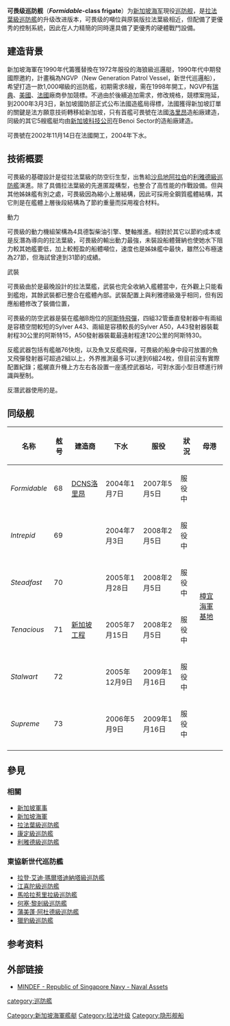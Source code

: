 {{unreferenced|time=2013-04-13T06:46:28+00:00}}
{{noteTA
|G1=Unit
|G2=Military
|1=zh-cn:护卫舰; zh-hk:護衛艦; zh-tw:巡防艦; zh-sg:巡防舰;
|2=zh-cn:轻型护卫舰; zh-hk:輕型護衛艦; zh-tw:巡邏艦; zh-sg:护卫舰;
|3=zh-hans:拉斐特;zh-hant:拉法葉;
}}
{{軍艦艦型模板
|圖片= [[File:Singapore_Navy_guided-missile_frigate_RSS_Steadfast.jpg|300px]]
|照片說明=可畏级巡防艦
|圖片2=
|照片說明2=
|名稱= [[File:Flag_of_Singapore.svg|30px]]可畏级巡防艦
|艦種= [[巡防艦|巡防艦]]
|艦名= 
|擁有國={{SGP}}
|代號= 
|前型= 
|次型=
|亞型=
|同型艦= 6艘
|年代= 2004年
|製造廠= [[海軍集團|DCNS洛里昂]]<br>[[新加坡科技工程有限公司|新加坡工程]]
|下訂=
|造價=
|計劃數= 
|建造數=6
|完成數= 6
|取消數= 
|下水數=6
|服役數=
|損失數=
|除役數=
|現役數= 6
|封存數=
|排水=
|標準=
|基準= 3,200噸
|滿載= 3,530噸
|全長= 114.8米
|水線長=
|闊度= 16.3米
|吃水= 6.0米
|燃料= 柴油
|鍋爐=
|引擎=*4× MTU 20V 8000 M90，4×9100千瓦（12,200马力）[[全柴聯合動力方式|CODAD]]
|出力= 36,400千瓦（48,800马力）
|極速= 27節（巡航速度：18节）
|續航= 4,200 海浬
|發電機=  *4× ISM V1708柴油发电机组，4×860千瓦（1150马力），總共3,440千瓦（4,600马力）
|電力輸出= 3.2MW
|乘員= 71，（不包括15人的[[舰载机|舰载机]]操作人员）
|飛行=
|艦載機= [[賽考斯基S-70直升機|S-70B反潛直昇機]]1架
|裝備={{Plainlist|
* 一門[[奧托梅萊拉76公厘艦炮|奥托·梅莱拉76mm舰炮]]
* 2具4聯裝[[AGM-84魚叉反艦飛彈|鱼叉反舰导弹]]
* 2具八單元{{link-en|Sylver垂直發射系統|Sylver Vertical Launching System|Sylver A-43垂直發射器}}（裝填16枚[[阿斯特飛彈|阿斯特15防空飛彈]])
* 2具八單元{{link-en|Sylver垂直發射系統|Sylver Vertical Launching System|Sylver A-50垂直發射器}}（裝填16枚[[阿斯特飛彈|阿斯特30防空飛彈]])
* 2具3联装EuroTorp A244 / S MOD 3鱼雷发射管
* 2門25毫米[[M242巨蝮式鏈炮|Mk 38 Mod 2]][[拉斐爾颱風武器站|台风遥控武器站]]
* 4挺[[CIS_50MG重機槍|CIS 50MG]] 12.7毫米[[重机枪|重机枪]]

}}
|裝甲=
|射控裝置=
|偵搜設備=* 搜索雷达：[[泰雷茲集團|泰雷兹]]{{le|武仙座電子掃描陣列雷達|Herakles (radar)}}
* 导航雷达：Terma Electronic Scanter 2001
* 声纳：EDO 980主动低频拖曳声纳（ALOFTS）
|電子設備=
* ESM：RAFAEL C-PEARL-M
* 诱饵：[[賽峰集團|萨基姆防务]]Dagaie系统
|電戰系統=
|其它=
}}
'''可畏级巡防舰'''（'''''Formidable''-class frigate'''）为[[新加坡海军|新加坡海军]]現役[[巡防舰|巡防舰]]，是[[拉法葉級巡防艦|拉法葉級巡防艦]]的升级改进版本，可畏级的噸位與原裝版拉法葉級相近，但配備了更優秀的控制系統，因此在人力精簡的同時還具備了更優秀的硬體戰鬥設備。

==建造背景==
新加坡海軍在1990年代籌獲替換在1972年服役的海狼級巡邏艇，1990年代中期發國際邀約，計畫稱為NGVP（New Generation Patrol Vessel，新世代巡邏船），希望打造一款1,000噸級的巡防艦，初期需求8艘，需在1998年開工，NGVP有[[瑞典|瑞典]]、[[美國|美國]]、[[法國|法國]]廠商參加競標。不過由於後續追加需求，修改規格，競標案拖延，到2000年3月3日，新加坡國防部正式公布法國造艦局得標，法國獲得新加坡訂單的關鍵是法方願意技術轉移給新加坡，只有首艦可畏號在法國[[洛里昂|洛里昂]]造船廠建造，同級的其它5艘艦艇均由[[新加坡科技工程有限公司|新加坡科技公司]]在Benoi Sector的造船廠建造。

可畏號在2002年11月14日在法國開工，2004年下水。

==技術概要==
可畏級的基礎設計是從拉法葉級的防空衍生型，出售給[[沙烏地阿拉伯|沙烏地阿拉伯]]的[[利雅德級巡防艦|利雅德級巡防艦]]演進。除了具備拉法葉級的先進匿蹤構型，也整合了高性能的作戰設備。但與其他姊妹艦有別之處，可畏級因為縮小上層結構，因此可採用全鋼質艦體結構，其它則是在艦體上層後段結構為了節約重量而採用複合材料。

;動力

可畏級的動力機組架構為4具德製柴油引擎、雙軸推進。相對於其它以節約成本或是反潛為導向的拉法葉級，可畏級的輸出動力最強，未裝設船體聲納也使她水下阻力較其她艦要低，加上較輕盈的船體噸位，速度也是姊妹艦中最快，雖然公布極速為27節，但海試曾達到31節的成績。

;武裝
可畏級由於是最晚設計的拉法葉艦，武裝也完全收納入艦體當中，在外觀上只能看到艦炮，其餘武裝都已整合在艦體內部。武裝配置上與利雅德級幾乎相同，但有因應船體修改了裝備位置，

可畏級的防空武器是裝在艦艏B炮位的[[阿斯特飛彈|阿斯特飛彈]]，四組32管垂直發射器中有兩組是容積空間較短的Sylver A43、兩組是容積較長的Sylver A50，A43發射器裝載射程30公里的阿斯特15，A50發射器裝載最遠射程達120公里的阿斯特30。

反艦武器包括有艦艏76快炮，以及魚叉反艦飛彈，可畏級的船身中段可放置的魚叉飛彈發射器可超過2組以上，外界推測最多可以達到6組24枚，但目前沒有實際配置紀錄；艦艉直升機上方左右各設置一座遙控武器站，可對水面小型目標進行辨識與壓制。

反潛武器使用的是{{link-en|A244魚雷|A244-S}}。

== 同级舰 ==
{| class="wikitable"
|-
! 名称 !! 舷号 !! 建造商 !! 下水 !! 服役 !! 狀況 !! 母港
|-
| {{le|新加坡海軍可畏號巡防艦|RSS Formidable|可畏號}}  ''Formidable''  || 68 || [[海軍集團|DCNS洛里昂]] || 2004年1月7日 || 2007年5月5日 || 服役中 ||rowspan="6"|[[樟宜海軍基地|樟宜海軍基地]]
|-
| {{le|新加坡海軍無畏號巡防艦|RSS Intrepid|無畏號}}  ''Intrepid''  || 69 ||rowspan="5"|[[新加坡科技工程有限公司|新加坡工程]] || 2004年7月3日|| 2008年2月5日 || 服役中
|-
| {{le|新加坡海軍堅定號巡防艦|RSS Steadfast|堅定號}}  ''Steadfast''  || 70 || 2005年1月28日 || 2008年2月5日 || 服役中
|-
| {{le|新加坡海軍不屈號巡防艦|RSS Tenacious|不屈號}}  ''Tenacious''  || 71 || 2005年7月15日 || 2008年2月5日 || 服役中
|-
| {{le|新加坡海軍堅強號巡防艦|RSS Stalwart|堅强號}}  ''Stalwart''  || 72 || 2005年12月9日 || 2009年1月16日 || 服役中
|-
| {{le|新加坡海軍無比號巡防艦|RSS Supreme|無比號}}  ''Supreme''  || 73 || 2006年5月9日 || 2009年1月16日 || 服役中
|-
|}

== 參見 == 
=== 相關 ===
*[[新加坡軍事|新加坡軍事]]
*[[新加坡海軍|新加坡海軍]]
*[[拉法葉級巡防艦|拉法葉級巡防艦]]{{FRA}}
*[[康定級巡防艦|康定級巡防艦]]{{ROC}}
*[[利雅德級巡防艦|利雅德級巡防艦]]{{SAU}}

=== 東協新世代巡防艦 ===
*[[拉登·艾迪·瑪爾塔迪納塔級巡防艦|拉登·艾迪·瑪爾塔迪納塔級巡防艦]]{{IDN}}
*[[江喜陀級巡防艦|江喜陀級巡防艦]]{{MYA}}
*[[馬哈拉惹里拉級巡防艦|馬哈拉惹里拉級巡防艦]]{{MYS}}
*[[何塞·黎剎級巡防艦|何塞·黎剎級巡防艦]]{{PHL}}
*[[蒲美蓬·阿杜德級巡防艦|蒲美蓬·阿杜德級巡防艦]]{{THA}}
*[[獵豹級護衛艦|獵豹級巡防艦]]{{VIE}}

== 参考资料 ==
{{reflist}}

== 外部链接 ==
* [http://www.mindef.gov.sg/imindef/mindef_websites/atozlistings/navy/assets/vessels.html MINDEF - Republic of Singapore Navy - Naval Assets]{{Wayback|url=http://www.mindef.gov.sg/imindef/mindef_websites/atozlistings/navy/assets/vessels.html |date=20080706093445 }}

{{拉法葉級巡防艦}}
{{新加坡共和国海军舰艇}}

[[Category:新加坡海軍艦艇|Category:新加坡海軍艦艇]]
[[Category:拉法叶级|Category:拉法叶级]]
[[category:巡防艦|category:巡防艦]]
[[Category:隐形舰船|Category:隐形舰船]]